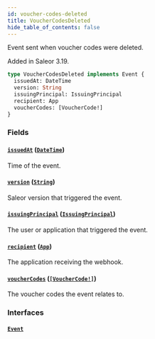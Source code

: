 ```yaml
---
id: voucher-codes-deleted
title: VoucherCodesDeleted
hide_table_of_contents: false
---
```


Event sent when voucher codes were deleted.

Added in Saleor 3.19.

```graphql
type VoucherCodesDeleted implements Event {
  issuedAt: DateTime
  version: String
  issuingPrincipal: IssuingPrincipal
  recipient: App
  voucherCodes: [VoucherCode!]
}
```

### Fields

#### [`issuedAt`](#) ([`DateTime`](../../../developer/api-reference/scalars/date-time))

Time of the event.

#### [`version`](#) ([`String`](../../../developer/api-reference/scalars/string))

Saleor version that triggered the event.

#### [`issuingPrincipal`](#) ([`IssuingPrincipal`](../../../developer/api-reference/unions/issuing-principal))

The user or application that triggered the event.

#### [`recipient`](#) ([`App`](../../../developer/api-reference/objects/app))

The application receiving the webhook.

#### [`voucherCodes`](#) ([`[VoucherCode!]`](../../../developer/api-reference/objects/voucher-code))

The voucher codes the event relates to.

### Interfaces

#### [`Event`](../../../developer/api-reference/interfaces/event)
